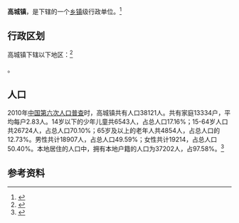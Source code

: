 {{中国乡级行政区|37/03/22/102/000}}

'''高城镇'''，是{{PRC admin/fullname|37/03/22/102/000|3}}下辖的一个[[乡镇|乡镇]]级行政单位。<ref>{{PRC admin/ref sgc|{{PRC admin/parent|37/03/22/102/000}}}}</ref>

== 行政区划 ==

高城镇下辖以下地区：<ref>{{PRC admin/ref sgc|37/03/22/102/000}}</ref>

{{PRC admin/children|37/03/22/102/000}}。
== 人口 ==

2010年[[中国第六次人口普查|中国第六次人口普查]]时，高城镇共有人口38121人。共有家庭13334户，平均每户2.83人。14岁以下的少年儿童共6543人，占总人口17.16%；15-64岁人口共26724人，占总人口70.10%；65岁及以上的老年人共4854人，占总人口的12.73%。男性共计18907人，占总人口49.59%；女性共计19214，占总人口50.40%。本地居住的人口中，拥有本地户籍的人口为37202人，占97.58%。<ref name="人口普查2010">{{cite web| url =http://www.yearbookchina.com/navipage-n2013030152000017.html| title =《中国2010年人口普查分乡、镇、街道资料》| author =中国国务院人口普查办公室、中国国家统计局人口就业统计司等| year =2010| website =统计年鉴分享平台| page =表15 山东省乡、镇、街道人口| format =收费| access-date =2018-07-19| archive-url =https://web.archive.org/web/20180719084356/http://www.yearbookchina.com/navipage-n2013030152000017.html| archive-date =2018-07-19| dead-url =yes}}</ref>

== 参考资料 ==

{{reflist}}

{{行政区划小作品}}
{{PRC admin/navcat|37/03/22/102/000}}